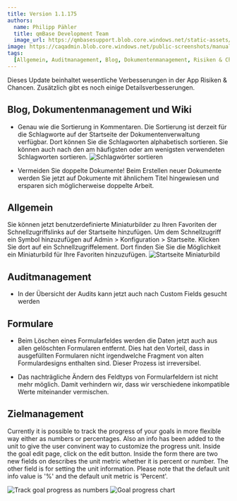 ---
title: Version 1.1.175
authors:
  name: Philipp Pähler
  title: qmBase Development Team
  image_url: https://qmbasesupport.blob.core.windows.net/static-assets/img/persons/paehler_round.png
image: https://caqadmin.blob.core.windows.net/public-screenshots/manual-screenshots/Screenshot2022-06-29_connectionModal.png
tags:
  [Allgemein, Auditmanagement, Blog, Dokumentenmanagement, Risiken & Chancen]
---

Dieses Update beinhaltet wesentliche Verbesserungen in der App Risiken & Chancen.
Zusätzlich gibt es noch einige Detailsverbesserungen.

<!--truncate-->

## Blog, Dokumentenmanagement und Wiki

- Genau wie die Sortierung in Kommentaren. Die Sortierung ist derzeit für die Schlagworte auf der Startseite der Dokumentenverwaltung verfügbar.
  Dort können Sie die Schlagworten alphabetisch sortieren.
  Sie können auch nach den am häufigsten oder am wenigsten verwendeten Schlagworten sortieren.
  ![Schlagwörter sortieren](https://caqadmin.blob.core.windows.net/public-screenshots/manual-screenshots/SortingTagsInDocumentManagement.png)

- Vermeiden Sie doppelte Dokumente! Beim Erstellen neuer Dokumente werden Sie jetzt auf Dokumente mit ähnlichem Titel hingewiesen und ersparen sich möglicherweise doppelte Arbeit.

## Allgemein

Sie können jetzt benutzerdefinierte Miniaturbilder zu Ihren Favoriten der Schnellzugriffslinks auf der Startseite hinzufügen.
Um dem Schnellzugriff ein Symbol hinzuzufügen auf Admin > Konfiguration > Startseite.
Klicken Sie dort auf ein Schnellzugriffelement.
Dort finden Sie Sie die Möglichkeit ein Miniaturbild für Ihre Favoriten hinzuzufügen.
![Startseite Miniaturbild](https://caqadmin.blob.core.windows.net/public-screenshots/manual-screenshots/Screenshot2022-07-25_startpage_favorite_thumbnail.png)

## Auditmanagement

- In der Übersicht der Audits kann jetzt auch nach Custom Fields gesucht werden

## Formulare

- Beim Löschen eines Formularfeldes werden die Daten jetzt auch aus allen gelöschten Formularen entfernt.
  Dies hat den Vorteil, dass in ausgefüllten Formularen nicht irgendwelche Fragment von alten Formulardesigns enthalten sind.
  Dieser Prozess ist irreversibel.

- Das nachträgliche Ändern des Feldtyps von Formularfeldern ist nicht mehr möglich. Damit verhindern wir, dass wir verschiedene inkompatible Werte miteinander vermischen.

## Zielmanagement

Currently it is possible to track the progress of your goals in more flexible way either as numbers or percentages.
Also an info has been added to the unit to give the user convinent way to customize the progress unit.
Inside the goal edit page, click on the edit button.
Inside the form there are two new fields on describes the unit metric whether it is percent or number.
The other field is for setting the unit information.
Please note that the default unit info value is '%' and the default unit metric is 'Percent'.

![Track goal progress as numbers](https://caqadmin.blob.core.windows.net/public-screenshots/manual-screenshots/trackGoalProgressAsNumbers.png)
![Goal progress chart](https://caqadmin.blob.core.windows.net/public-screenshots/manual-screenshots/GoalProgressChart.png)
